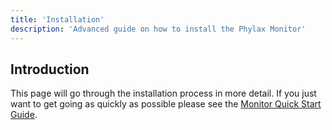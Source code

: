 ```yaml
---
title: 'Installation'
description: 'Advanced guide on how to install the Phylax Monitor'
---
```


## Introduction
This page will go through the installation process in more detail.
If you just want to get going as quickly as possible please see the [Monitor Quick Start Guide](monitor-quickstart).